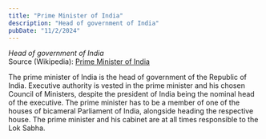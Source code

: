 ```yaml
---
title: "Prime Minister of India"
description: "Head of government of India"
pubDate: "11/2/2024"
---
```


*Head of government of India*  
Source (Wikipedia): [Prime Minister of India][1]

The prime minister of India is the head of government of the Republic of India. Executive authority is vested in the prime minister and his chosen Council of Ministers, despite the president of India being the nominal head of the executive. The prime minister has to be a member of one of the houses of bicameral Parliament of India, alongside heading the respective house. The prime minister and his cabinet are at all times responsible to the Lok Sabha.

[1]: https://en.wikipedia.org/wiki/Prime_Minister_of_India
